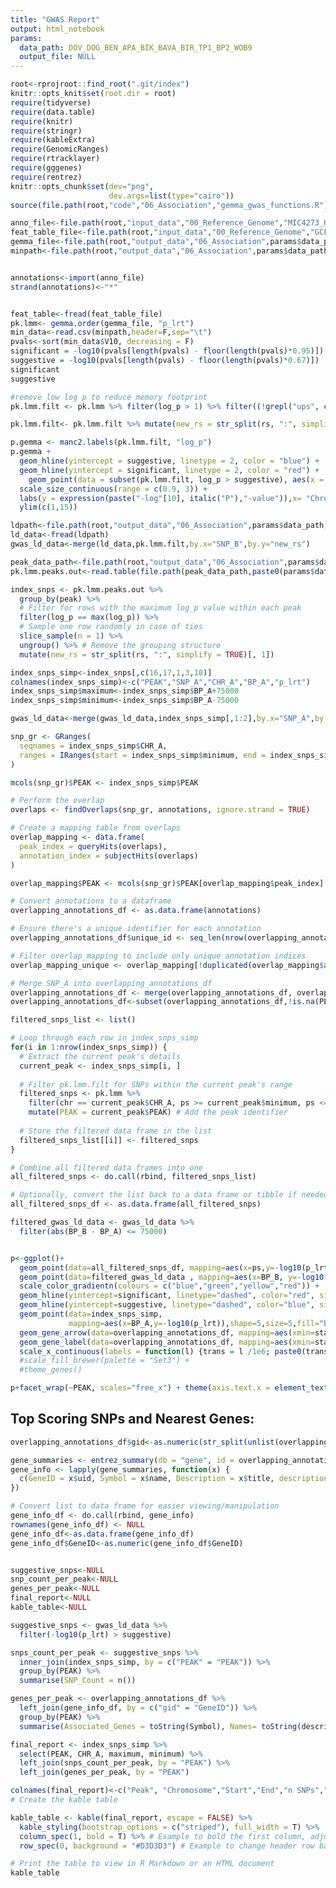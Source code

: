 ```yaml
---
title: "GWAS Report"
output: html_notebook
params:
  data_path: DOV_DOG_BEN_APA_BIK_BAVA_BIR_TP1_BP2_WOB9
  output_file: NULL
---
```


```r
root<-rprojroot::find_root(".git/index")
knitr::opts_knit$set(root.dir = root)
require(tidyverse)
require(data.table)
require(knitr)
require(stringr)
require(kableExtra)
require(GenomicRanges)
require(rtracklayer)
require(gggenes)
require(rentrez)
knitr::opts_chunk$set(dev="png", 
                      dev.args=list(type="cairo"))
source(file.path(root,"code","06_Association","gemma_gwas_functions.R"))
```

```r
anno_file<-file.path(root,"input_data","00_Reference_Genome","MIC4273_HAP1_MSU618.liftoff.renamed.sorted.genes_only.gff")
feat_table_file<-file.path(root,"input_data","00_Reference_Genome","GCF_002872115.1_PKINGS_0.1_feature_table.txt")
gemma_file<-file.path(root,"output_data","06_Association",params$data_path,paste0(params$data_path,".lmm2.assoc.txt"))
minpath<-file.path(root,"output_data","06_Association",params$data_path,paste0(params$data_path,"_permution"),"min.txt")


annotations<-import(anno_file)
strand(annotations)<-"*"


feat_table<-fread(feat_table_file)
pk.lmm<- gemma.order(gemma_file, "p_lrt")
min_data<-read.csv(minpath,header=F,sep="\t")
pvals<-sort(min_data$V10, decreasing = F)
significant = -log10(pvals[length(pvals) - floor(length(pvals)*0.95)])
suggestive = -log10(pvals[length(pvals) - floor(length(pvals)*0.67)])
significant
suggestive
```

```r
#remove low log p to reduce memory footprint
pk.lmm.filt <- pk.lmm %>% filter(log_p > 1) %>% filter((!grepl("ups", chr)) & !is.na(row) & !is.na(log_p))

pk.lmm.filt<- pk.lmm.filt %>% mutate(new_rs = str_split(rs, ":", simplify = TRUE)[, 1])

```

```r
p.gemma <- manc2.labels(pk.lmm.filt, "log_p")
p.gemma +
  geom_hline(yintercept = suggestive, linetype = 2, color = "blue") +
  geom_hline(yintercept = significant, linetype = 2, color = "red") +
    geom_point(data = subset(pk.lmm.filt, log_p > suggestive), aes(x = row, y = log_p,size=log_p), color = "red", shape=20,stroke=0.2,alpha=0.25) +
  scale_size_continuous(range = c(0.9, 3)) +
  labs(y = expression(paste("-log"[10], italic("P"),"-value")),x= "Chromosome")+
  ylim(c(1,15))
```


```r
ldpath<-file.path(root,"output_data","06_Association",params$data_path,paste0(params$data_path,"_index_snps.ld.ld"))
ld_data<-fread(ldpath)
gwas_ld_data<-merge(ld_data,pk.lmm.filt,by.x="SNP_B",by.y="new_rs")
```

```r
peak_data_path<-file.path(root,"output_data","06_Association",params$data_path)
pk.lmm.peaks.out<-read.table(file.path(peak_data_path,paste0(params$data_path,"_SNPS_IN_PEAKS.txt")),header=T)

index_snps <- pk.lmm.peaks.out %>%
  group_by(peak) %>%
  # Filter for rows with the maximum log_p value within each peak
  filter(log_p == max(log_p)) %>%
  # Sample one row randomly in case of ties
  slice_sample(n = 1) %>%
  ungroup() %>% # Remove the grouping structure
  mutate(new_rs = str_split(rs, ":", simplify = TRUE)[, 1])

index_snps_simp<-index_snps[,c(16,17,1,3,10)]
colnames(index_snps_simp)<-c("PEAK","SNP_A","CHR_A","BP_A","p_lrt")
index_snps_simp$maximum<-index_snps_simp$BP_A+75000
index_snps_simp$minimum<-index_snps_simp$BP_A-75000

gwas_ld_data<-merge(gwas_ld_data,index_snps_simp[,1:2],by.x="SNP_A",by.y="SNP_A")

snp_gr <- GRanges(
  seqnames = index_snps_simp$CHR_A,
  ranges = IRanges(start = index_snps_simp$minimum, end = index_snps_simp$maximum),
)

mcols(snp_gr)$PEAK <- index_snps_simp$PEAK

# Perform the overlap
overlaps <- findOverlaps(snp_gr, annotations, ignore.strand = TRUE)

# Create a mapping table from overlaps
overlap_mapping <- data.frame(
  peak_index = queryHits(overlaps),
  annotation_index = subjectHits(overlaps)
)

overlap_mapping$PEAK <- mcols(snp_gr)$PEAK[overlap_mapping$peak_index]

# Convert annotations to a dataframe
overlapping_annotations_df <- as.data.frame(annotations)

# Ensure there's a unique identifier for each annotation
overlapping_annotations_df$unique_id <- seq_len(nrow(overlapping_annotations_df))

# Filter overlap_mapping to include only unique annotation indices
overlap_mapping_unique <- overlap_mapping[!duplicated(overlap_mapping$annotation_index), ]

# Merge SNP_A into overlapping_annotations_df
overlapping_annotations_df <- merge(overlapping_annotations_df, overlap_mapping_unique, by.x = "unique_id", by.y = "annotation_index", all.x = TRUE)
overlapping_annotations_df<-subset(overlapping_annotations_df,!is.na(PEAK))
```

```r
filtered_snps_list <- list()

# Loop through each row in index_snps_simp
for(i in 1:nrow(index_snps_simp)) {
  # Extract the current peak's details
  current_peak <- index_snps_simp[i, ]
  
  # Filter pk.lmm.filt for SNPs within the current peak's range
  filtered_snps <- pk.lmm %>%
    filter(chr == current_peak$CHR_A, ps >= current_peak$minimum, ps <= current_peak$maximum) %>%
    mutate(PEAK = current_peak$PEAK) # Add the peak identifier
  
  # Store the filtered data frame in the list
  filtered_snps_list[[i]] <- filtered_snps
}

# Combine all filtered data frames into one
all_filtered_snps <- do.call(rbind, filtered_snps_list)

# Optionally, convert the list back to a data frame or tibble if needed
all_filtered_snps_df <- as.data.frame(all_filtered_snps)
```

```r

filtered_gwas_ld_data <- gwas_ld_data %>%
  filter(abs(BP_B - BP_A) <= 75000)


p<-ggplot()+
  geom_point(data=all_filtered_snps_df, mapping=aes(x=ps,y=-log10(p_lrt)),color="grey")+
  geom_point(data=filtered_gwas_ld_data , mapping=aes(x=BP_B, y=-log10(p_lrt),color=R2)) +
  scale_color_gradientn(colours = c("blue","green","yellow","red")) +
  geom_hline(yintercept=significant, linetype="dashed", color="red", size=0.5) +
  geom_hline(yintercept=suggestive, linetype="dashed", color="blue", size=0.5) +
  geom_point(data=index_snps_simp,
             mapping=aes(x=BP_A,y=-log10(p_lrt)),shape=5,size=5,fill="black") +
  geom_gene_arrow(data=overlapping_annotations_df, mapping=aes(xmin=start,xmax=end,y=-1,fill=gene),show.legend =FALSE) +
  geom_gene_label(data=overlapping_annotations_df, mapping=aes(xmin=start,xmax=end,y=-1,label=gene),align="left",show.legend = FALSE)+
  scale_x_continuous(labels = function(l) {trans = l /1e6; paste0(trans, "mb")})
  #scale_fill_brewer(palette = "Set3") +
  #theme_genes()

p+facet_wrap(~PEAK, scales="free_x") + theme(axis.text.x = element_text(angle = 90, hjust = 1))

```

## Top Scoring SNPs and Nearest Genes:
```r
overlapping_annotations_df$gid<-as.numeric(str_split(unlist(overlapping_annotations_df$Dbxref),":",simplify=TRUE)[,2])

gene_summaries <- entrez_summary(db = "gene", id = overlapping_annotations_df$gid)
gene_info <- lapply(gene_summaries, function(x) {
  c(GeneID = x$uid, Symbol = x$name, Description = x$title, description=x$description)
})

# Convert list to data frame for easier viewing/manipulation
gene_info_df <- do.call(rbind, gene_info)
rownames(gene_info_df) <- NULL
gene_info_df<-as.data.frame(gene_info_df)
gene_info_df$GeneID<-as.numeric(gene_info_df$GeneID)


suggestive_snps<-NULL
snp_count_per_peak<-NULL
genes_per_peak<-NULL
final_report<-NULL
kable_table<-NULL

suggestive_snps <- gwas_ld_data %>%
  filter(-log10(p_lrt) > suggestive)

snps_count_per_peak <- suggestive_snps %>%
  inner_join(index_snps_simp, by = c("PEAK" = "PEAK")) %>%
  group_by(PEAK) %>%
  summarise(SNP_Count = n())

genes_per_peak <- overlapping_annotations_df %>%
  left_join(gene_info_df, by = c("gid" = "GeneID")) %>%
  group_by(PEAK) %>%
  summarise(Associated_Genes = toString(Symbol), Names= toString(description))

final_report <- index_snps_simp %>%
  select(PEAK, CHR_A, maximum, minimum) %>%
  left_join(snps_count_per_peak, by = "PEAK") %>%
  left_join(genes_per_peak, by = "PEAK")

colnames(final_report)<-c("Peak", "Chromosome","Start","End","n SNPs","Associated Genes", "Descriptions")
# Create the kable table

kable_table <- kable(final_report, escape = FALSE) %>%
  kable_styling(bootstrap_options = c("striped"), full_width = T) %>%
  column_spec(1, bold = T) %>% # Example to bold the first column, adjust as needed
  row_spec(0, background = "#D3D3D3") # Example to change header row background

# Print the table to view in R Markdown or an HTML document
kable_table
```
